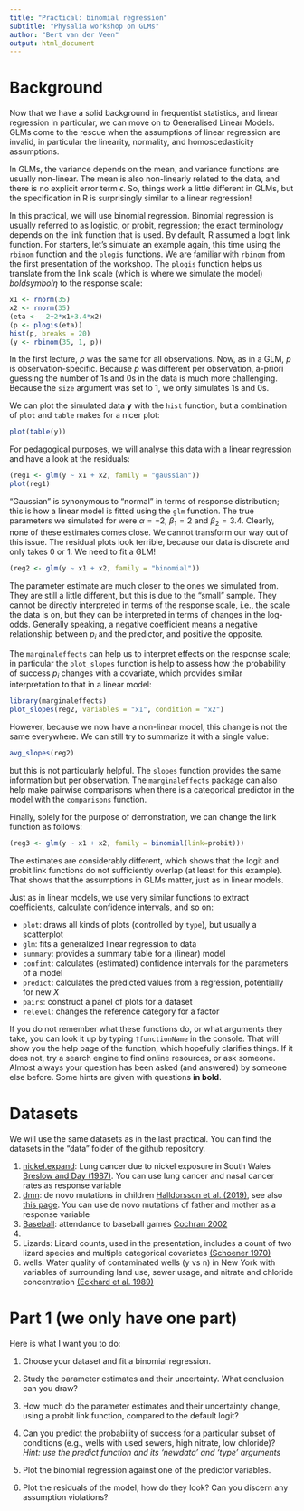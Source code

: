 ```yaml
---
title: "Practical: binomial regression"
subtitle: "Physalia workshop on GLMs"
author: "Bert van der Veen"
output: html_document
---
```


# Background

Now that we have a solid background in frequentist statistics, and linear regression in particular, we can move on to Generalised Linear Models. GLMs come to the rescue when the assumptions of linear regression are invalid, in particular the linearity, normality, and homoscedasticity assumptions. 

In GLMs, the variance depends on the mean, and variance functions are usually non-linear. The mean is also non-linearly related to the data, and there is no explicit error term $\epsilon$. So, things work a little different in GLMs, but the specification in R is surprisingly similar to a linear regression!

In this practical, we will use binomial regression. Binomial regression is usually referred to as logistic, or probit, regression; the exact terminology depends on the link function that is used. By default, R assumed a logit link function. For starters, let's simulate an example again, this time using the `rbinom` function and the `plogis` functions. We are familiar with `rbinom` from the first presentation of the workshop. The `plogis` function helps us translate from the link scale (which is where we simulate the model) $boldsymbol{\eta}$ to the response scale:

```r
x1 <- rnorm(35)
x2 <- rnorm(35)
(eta <- -2+2*x1+3.4*x2)
(p <- plogis(eta))
hist(p, breaks = 20)
(y <- rbinom(35, 1, p))
```

In the first lecture, $p$ was the same for all observations. Now, as in a GLM, $p$ is observation-specific. Because $p$ was different per observation, a-priori guessing the number of 1s and 0s in the data is much more challenging. Because the `size` argument was set to 1, we only simulates 1s and 0s. 

We can plot the simulated data $\textbf{y}$ with the `hist` function, but a combination of `plot` and `table` makes for a nicer plot:

```r
plot(table(y))
```

For pedagogical purposes, we will analyse this data with a linear regression and have a look at the residuals:

```r
(reg1 <- glm(y ~ x1 + x2, family = "gaussian"))
plot(reg1)
```
"Gaussian" is synonymous to "normal" in terms of response distribution; this is how a linear model is fitted using the `glm` function.
The true parameters we simulated for were $\alpha = -2$, $\beta_1 = 2$ and $\beta_2 = 3.4$. Clearly, none of these estimates comes close. We cannot transform our way out of this issue. The residual plots look terrible, because our data is discrete and only takes 0 or 1. We need to fit a GLM!

```r
(reg2 <- glm(y ~ x1 + x2, family = "binomial"))
```

The parameter estimate are much closer to the ones we simulated from. They are still a little different, but this is due to the "small" sample. They cannot be directly interpreted in terms of the response scale, i.e., the scale the data is on, but they can be interpreted in terms of changes in the log-odds. Generally speaking, a negative coefficient means a negative relationship between $p_i$ and the predictor, and positive the opposite.

The `marginaleffects` can help us to interpret effects on the response scale; in particular the `plot_slopes` function is help to assess how the probability of success $p_i$ changes with a covariate, which provides similar interpretation to that in a linear model:

```r
library(marginaleffects)
plot_slopes(reg2, variables = "x1", condition = "x2")
```

However, because we now have a non-linear model, this change is not the same everywhere. We can still try to summarize it with a single value:

```r
avg_slopes(reg2)
```

but this is not particularly helpful. The `slopes` function provides the same information but per observation. The `marginaleffects` package can also help make pairwise comparisons when there is a categorical predictor in the model with the `comparisons` function.

Finally, solely for the purpose of demonstration, we can change the link function as follows:

```r
(reg3 <- glm(y ~ x1 + x2, family = binomial(link=probit)))
```
The estimates are considerably different, which shows that the logit and probit link functions do not sufficiently overlap (at least for this example). That shows that the assumptions in GLMs matter, just as in linear models.

Just as in linear models, we use very similar functions to extract coefficients, calculate confidence intervals, and so on:

- `plot`: draws all kinds of plots (controlled by `type`), but usually a scatterplot
- `glm`: fits a generalized linear regression to data
- `summary`: provides a summary table for a (linear) model
- `confint`: calculates (estimated) confidence intervals for the parameters of a model
- `predict`: calculates the predicted values from a regression, potentially for new $X$
- `pairs`: construct a panel of plots for a dataset
- `relevel`: changes the reference category for a factor

If you do not remember what these functions do, or what arguments they take, you can look it up by typing `?functionName` in the console. That will show you the help page of the function, which hopefully clarifies things. If it does not, try a search engine to find online resources, or ask someone. Almost always your question has been asked (and answered) by someone else before. Some hints are given with questions **in bold**.

# Datasets

We will use the same datasets as in the last practical. You can find the datasets in the "data" folder of the github repository.

1. [nickel.expand](https://raw.githubusercontent.com/BertvanderVeen/GLM-workshop/refs/heads/main/data/nickel.expand.csv): Lung cancer due to nickel exposure in South Wales [Breslow and Day (1987)](https://pubmed.ncbi.nlm.nih.gov/3329634/). You can use lung cancer and nasal cancer rates as response variable
2. [dmn](https://raw.githubusercontent.com/BertvanderVeen/GLM-workshop/refs/heads/main/data/dmn.csv): de novo mutations in children [Halldorsson et al. (2019)](https://www.science.org/doi/10.1126/science.aau1043), see also [this page](https://mccoy-lab.github.io/hgv_modules/setup.html). You can use de novo mutations of father and mother as a response variable
3. [Baseball](): attendance to baseball games [Cochran 2002](https://jse.amstat.org/v10n2/datasets.cochran.html)
4. [OME]: Counts of correct identifications, used in the presentation ([MASS package](https://rdrr.io/cran/MASS/man/OME.html))
5. Lizards: Lizard counts, used in the presentation, includes a count of two lizard species and multiple categorical covariates [(Schoener 1970)](https://esajournals.onlinelibrary.wiley.com/doi/10.2307/1935376)
6. wells: Water quality of contaminated wells (y vs n) in New York with variables of surrounding land use, sewer usage, and nitrate and chloride concentration [(Eckhard et al. 1989)](https://pubs.usgs.gov/publication/wri864142)
 
# Part 1 (we only have one part)

Here is what I want you to do:

1. Choose your dataset and fit a binomial regression.

2. Study the parameter estimates and their uncertainty. What conclusion can you draw?

3. How much do the parameter estimates and their uncertainty change, using a probit link function, compared to the default logit?

4. Can you predict the probability of success for a particular subset of conditions (e.g., wells with used sewers, high nitrate, low chloride)? *Hint: use the predict function and its 'newdata' and 'type' arguments*

5. Plot the binomial regression against one of the predictor variables.

6. Plot the residuals of the model, how do they look? Can you discern any assumption violations?
